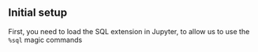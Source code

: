 ## Initial setup

First, you need to load the SQL extension in Jupyter, to allow us to use the `%sql` magic commands
